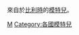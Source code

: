 {{Catnav|頁面分類|各種主題的頁面分類|按國家分類|各國人物|比利時人}}
{{Catnav|頁面分類|人物|各國人物|比利時人}}
{{Catnav|頁面分類|人物|各職業人物|模特兒}}
{{commons category|Models from Belgium}}

來自於[[比利時|比利時]]的[[模特兒|模特兒]]。

[[Category:各職業比利時人|M]]
[[Category:各國模特兒|Category:各國模特兒]]